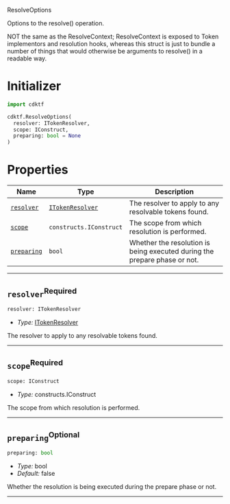  ResolveOptions <a name="ResolveOptions" id="cdktf.ResolveOptions"></a>

Options to the resolve() operation.

NOT the same as the ResolveContext; ResolveContext is exposed to Token
implementors and resolution hooks, whereas this struct is just to bundle
a number of things that would otherwise be arguments to resolve() in a
readable way.

# Initializer <a name="Initializer" id="cdktf.ResolveOptions.Initializer"></a>

```python
import cdktf

cdktf.ResolveOptions(
  resolver: ITokenResolver,
  scope: IConstruct,
  preparing: bool = None
)
```

# Properties <a name="Properties" id="Properties"></a>

| **Name** | **Type** | **Description** |
| --- | --- | --- |
| <code><a href="#cdktf.ResolveOptions.property.resolver">resolver</a></code> | <code><a href="#cdktf.ITokenResolver">ITokenResolver</a></code> | The resolver to apply to any resolvable tokens found. |
| <code><a href="#cdktf.ResolveOptions.property.scope">scope</a></code> | <code>constructs.IConstruct</code> | The scope from which resolution is performed. |
| <code><a href="#cdktf.ResolveOptions.property.preparing">preparing</a></code> | <code>bool</code> | Whether the resolution is being executed during the prepare phase or not. |

---

## `resolver`<sup>Required</sup> <a name="resolver" id="cdktf.ResolveOptions.property.resolver"></a>

```python
resolver: ITokenResolver
```

- *Type:* <a href="#cdktf.ITokenResolver">ITokenResolver</a>

The resolver to apply to any resolvable tokens found.

---

## `scope`<sup>Required</sup> <a name="scope" id="cdktf.ResolveOptions.property.scope"></a>

```python
scope: IConstruct
```

- *Type:* constructs.IConstruct

The scope from which resolution is performed.

---

## `preparing`<sup>Optional</sup> <a name="preparing" id="cdktf.ResolveOptions.property.preparing"></a>

```python
preparing: bool
```

- *Type:* bool
- *Default:* false

Whether the resolution is being executed during the prepare phase or not.

---
